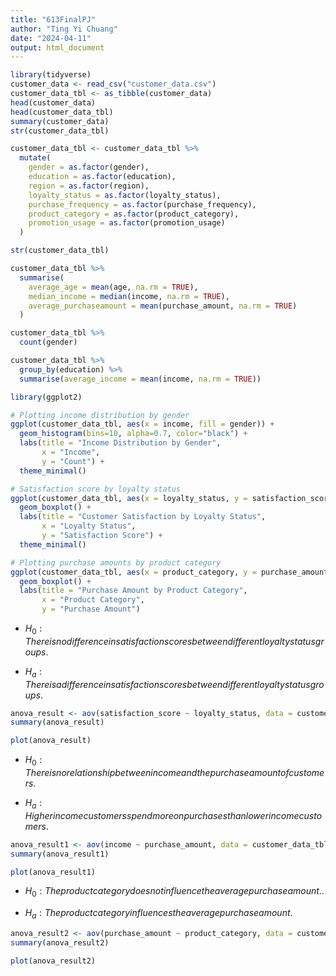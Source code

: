 ```yaml
---
title: "613FinalPJ"
author: "Ting Yi Chuang"
date: "2024-04-11"
output: html_document
---
```



```r
library(tidyverse)
customer_data <- read_csv("customer_data.csv")
customer_data_tbl <- as_tibble(customer_data)
head(customer_data)
head(customer_data_tbl)
summary(customer_data)
str(customer_data_tbl)
```
```r
customer_data_tbl <- customer_data_tbl %>%
  mutate(
    gender = as.factor(gender),
    education = as.factor(education),
    region = as.factor(region),
    loyalty_status = as.factor(loyalty_status),
    purchase_frequency = as.factor(purchase_frequency),
    product_category = as.factor(product_category),
    promotion_usage = as.factor(promotion_usage)
  )

str(customer_data_tbl)
```
```r
customer_data_tbl %>%
  summarise(
    average_age = mean(age, na.rm = TRUE),
    median_income = median(income, na.rm = TRUE),
    average_purchaseamount = mean(purchase_amount, na.rm = TRUE)
  )

customer_data_tbl %>%
  count(gender)

customer_data_tbl %>%
  group_by(education) %>%
  summarise(average_income = mean(income, na.rm = TRUE))
```


```r
library(ggplot2)

# Plotting income distribution by gender
ggplot(customer_data_tbl, aes(x = income, fill = gender)) +
  geom_histogram(bins=10, alpha=0.7, color="black") +
  labs(title = "Income Distribution by Gender",
       x = "Income", 
       y = "Count") +
  theme_minimal()

# Satisfaction score by loyalty status
ggplot(customer_data_tbl, aes(x = loyalty_status, y = satisfaction_score, fill = loyalty_status)) +
  geom_boxplot() +
  labs(title = "Customer Satisfaction by Loyalty Status", 
       x = "Loyalty Status", 
       y = "Satisfaction Score") +
  theme_minimal()

# Plotting purchase amounts by product category
ggplot(customer_data_tbl, aes(x = product_category, y = purchase_amount, fill = product_category)) +
  geom_boxplot() +
  labs(title = "Purchase Amount by Product Category", 
       x = "Product Category", 
       y = "Purchase Amount")

```

- $H_0: There is no difference in satisfaction scores between different loyalty status groups.$

- $H_a: There is a difference in satisfaction scores between different loyalty status groups.$

```r
anova_result <- aov(satisfaction_score ~ loyalty_status, data = customer_data_tbl)
summary(anova_result)

plot(anova_result)
```
- $H_0: There is no relationship between income and the purchase amount of customers.$

- $H_a: Higher income customers spend more on purchases than lower income customers.$
```r
anova_result1 <- aov(income ~ purchase_amount, data = customer_data_tbl)
summary(anova_result1)

plot(anova_result1)
```

- $H_0: The product category does not influence the average purchase amount..$

- $H_a: The product category influences the average purchase amount.$

```r
anova_result2 <- aov(purchase_amount ~ product_category, data = customer_data_tbl)
summary(anova_result2)

plot(anova_result2)
```

